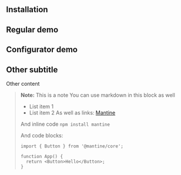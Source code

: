 
## Installation

<InstallScript packages="mantine-extension-template" />

## Regular demo

<Demo data={demos.usage} />

## Configurator demo

<Demo data={demos.configurator} />

## Other subtitle

Other content

> **Note:** This is a note
> You can use markdown in this block as well
> - List item 1
> - List item 2
> As well as links: [Mantine](https://mantine.dev)
>
> And inline code `npm install mantine`
>
> And code blocks:
> ```tsx
> import { Button } from '@mantine/core';
>
> function App() {
>   return <Button>Hello</Button>;
> }
> ```


